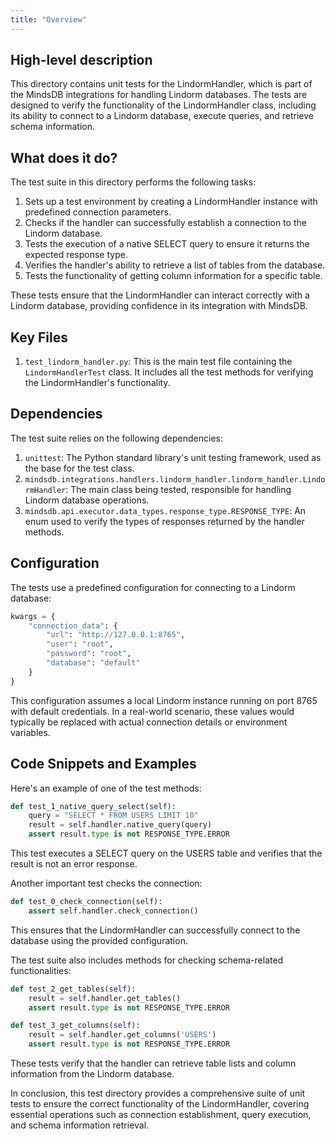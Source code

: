 ```yaml
---
title: "Overview"
---
```


## High-level description
This directory contains unit tests for the LindormHandler, which is part of the MindsDB integrations for handling Lindorm databases. The tests are designed to verify the functionality of the LindormHandler class, including its ability to connect to a Lindorm database, execute queries, and retrieve schema information.

## What does it do?
The test suite in this directory performs the following tasks:

1. Sets up a test environment by creating a LindormHandler instance with predefined connection parameters.
2. Checks if the handler can successfully establish a connection to the Lindorm database.
3. Tests the execution of a native SELECT query to ensure it returns the expected response type.
4. Verifies the handler's ability to retrieve a list of tables from the database.
5. Tests the functionality of getting column information for a specific table.

These tests ensure that the LindormHandler can interact correctly with a Lindorm database, providing confidence in its integration with MindsDB.

## Key Files
1. `test_lindorm_handler.py`: This is the main test file containing the `LindormHandlerTest` class. It includes all the test methods for verifying the LindormHandler's functionality.

## Dependencies
The test suite relies on the following dependencies:

1. `unittest`: The Python standard library's unit testing framework, used as the base for the test class.
2. `mindsdb.integrations.handlers.lindorm_handler.lindorm_handler.LindormHandler`: The main class being tested, responsible for handling Lindorm database operations.
3. `mindsdb.api.executor.data_types.response_type.RESPONSE_TYPE`: An enum used to verify the types of responses returned by the handler methods.

## Configuration
The tests use a predefined configuration for connecting to a Lindorm database:

```python
kwargs = {
    "connection_data": {
        "url": "http://127.0.0.1:8765",
        "user": "root",
        "password": "root",
        "database": "default"
    }
}
```

This configuration assumes a local Lindorm instance running on port 8765 with default credentials. In a real-world scenario, these values would typically be replaced with actual connection details or environment variables.

## Code Snippets and Examples
Here's an example of one of the test methods:

```python
def test_1_native_query_select(self):
    query = "SELECT * FROM USERS LIMIT 10"
    result = self.handler.native_query(query)
    assert result.type is not RESPONSE_TYPE.ERROR
```

This test executes a SELECT query on the USERS table and verifies that the result is not an error response.

Another important test checks the connection:

```python
def test_0_check_connection(self):
    assert self.handler.check_connection()
```

This ensures that the LindormHandler can successfully connect to the database using the provided configuration.

The test suite also includes methods for checking schema-related functionalities:

```python
def test_2_get_tables(self):
    result = self.handler.get_tables()
    assert result.type is not RESPONSE_TYPE.ERROR

def test_3_get_columns(self):
    result = self.handler.get_columns('USERS')
    assert result.type is not RESPONSE_TYPE.ERROR
```

These tests verify that the handler can retrieve table lists and column information from the Lindorm database.

In conclusion, this test directory provides a comprehensive suite of unit tests to ensure the correct functionality of the LindormHandler, covering essential operations such as connection establishment, query execution, and schema information retrieval.